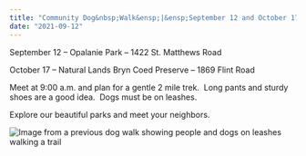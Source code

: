 ```yaml
---
title: "Community Dog&nbsp;Walk&ensp;|&ensp;September 12 and October 17"
date: "2021-09-12"
---
```


September 12 – Opalanie Park – 1422 St. Matthews Road

October 17 – Natural Lands Bryn Coed Preserve – 1869 Flint Road

Meet at 9:00 a.m. and plan for a gentle 2 mile trek.  Long pants and sturdy shoes are a good idea.  Dogs must be on leashes.

Explore our beautiful parks and meet your neighbors.

![Image from a previous dog walk showing people and dogs on leashes walking a trail](../../src/images/dog-walk-trail-1x1.jpg)

